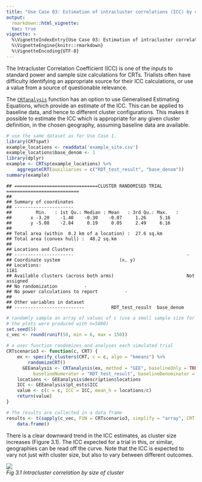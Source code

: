 ---
title: "Use Case 03: Estimation of intracluster correlations (ICC) by cluster size"
output:
  rmarkdown::html_vignette:
  toc: true
vignette: >
  %\VignetteIndexEntry{Use Case 03: Estimation of intracluster correlations (ICC) by cluster size}
  %\VignetteEngine{knitr::rmarkdown}
  %\VignetteEncoding{UTF-8}
---

The Intracluster Correlation Coefficient (ICC) is one of the inputs to standard power and sample size calculations for CRTs. Trialists often have difficulty identifying an appropriate source for their
ICC calculations, or use a value from a source of questionable relevance.

The [`CRTanalysis`](../reference/CRTanalysis.html) function has an option to use Generalised Estimating Equations, which provide an estimate of the ICC. This can be applied to baseline data, and hence to different cluster configurations. This makes it possible to estimate the ICC which is appropriate for any given cluster definition, in the chosen geography, assuming baseline data are available.


``` r
# use the same dataset as for Use Case 1.
library(CRTspat)
example_locations <- readdata('example_site.csv')
example_locations$base_denom <- 1
library(dplyr)
example <- CRTsp(example_locations) %>%
    aggregateCRT(auxiliaries = c("RDT_test_result", "base_denom"))
summary(example)
```

```
## ===============================CLUSTER RANDOMISED TRIAL ===========================
## 
## Summary of coordinates
## ----------------------
##         Min.   : 1st Qu.: Median : Mean   : 3rd Qu.: Max.   :
##       x -3.20    -1.40    -0.30    -0.07     1.26     5.16   
##       y -5.08    -2.84     0.19     0.05     2.49     6.16   
## 
## Total area (within  0.2 km of a location) :  27.6 sq.km
## Total area (convex hull) :  48.2 sq.km
## 
## Locations and Clusters
## ----------------------                                          -                        
## Coordinate system                      (x, y)                        
## Locations:                                                      1181                        
## Available clusters (across both arms)                           Not assigned                        
## No randomization          -                        
## No power calculations to report          -                        
## 
## Other variables in dataset
## --------------------------          RDT_test_result  base_denom
```

``` r
# randomly sample an array of values of c (use a small sample size for testing
# the plots were produced with n=5000)
set.seed(5)
c_vec <- round(runif(50, min = 6, max = 150))

# a user function randomizes and analyses each simulated trial
CRTscenario3 <- function(c, CRT) {
    ex <- specify_clusters(CRT, c = c, algo = "kmeans") %>%
        randomizeCRT()
      GEEanalysis <- CRTanalysis(ex, method = "GEE", baselineOnly = TRUE, excludeBuffer = FALSE,
          baselineNumerator = "RDT_test_result", baselineDenominator = "base_denom")
    locations <- GEEanalysis$description$locations
    ICC <- GEEanalysis$pt_ests$ICC
    value <- c(c = c, ICC = ICC, mean_h = locations/c)
    return(value)
}

# The results are collected in a data frame
results <- t(sapply(c_vec, FUN = CRTscenario3, simplify = "array", CRT = example)) %>%
    data.frame()
```

There is a clear downward trend in the ICC estimates, as cluster size increases (Figure 3.1). The ICC
expected for a trial in this, or similar, geographies can be read off the curve. Note that the ICC is expected to vary
not just with cluster size, but also to vary between different outcomes.


<p>
    <img src="example3b.r-1.png" > <br>
    <em>Fig 3.1 Intracluster correlation by size of cluster</em>
</p>


